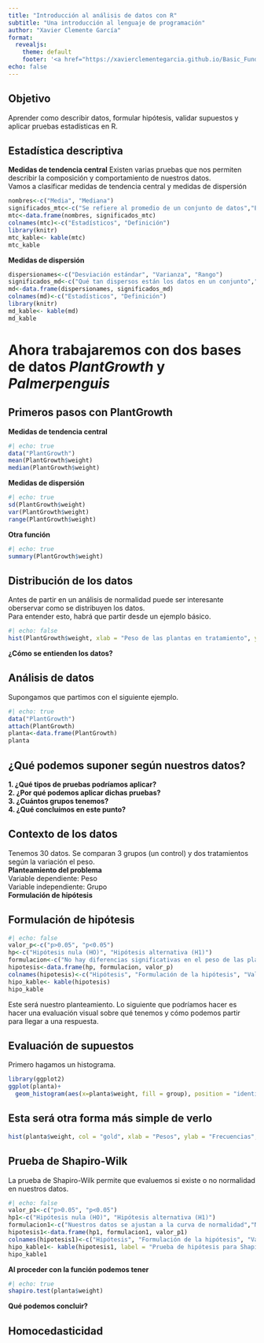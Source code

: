 ```yaml
---
title: "Introducción al análisis de datos con R"
subtitle: "Una introducción al lenguaje de programación"
author: "Xavier Clemente García"
format: 
  revealjs:
    theme: default
    footer: '<a href="https://xavierclementegarcia.github.io/Basic_Fundamentals_of_R/" target="_blank">Fundaments Basic R</a>'
echo: false
---
```


## Objetivo {.smaller}
Aprender como describir datos, formular hipótesis, validar supuestos y aplicar pruebas estadísticas en R. 

## Estadística descriptiva {.smaller}

**Medidas de tendencia central**
Existen varias pruebas que nos permiten describir la composición y comportamiento de nuestros datos. 
<br>
Vamos a clasificar medidas de tendencia central y medidas de dispersión 
```r
nombres<-c("Media", "Mediana")
significados_mtc<-c("Se refiere al promedio de un conjunto de datos","El valor que se encuentra en la mitad de un conjunto de daots")
mtc<-data.frame(nombres, significados_mtc)
colnames(mtc)<-c("Estadísticos", "Definición")
library(knitr)
mtc_kable<- kable(mtc)
mtc_kable
```

**Medidas de dispersión**

```r
dispersionames<-c("Desviación estándar", "Varianza", "Rango")
significados_md<-c("Qué tan dispersos están los datos en un conjunto","Dispersión de los datos entorno a la media", "Diferencias entre valores máximos y mínimos en una muestra de datos")
md<-data.frame(dispersionames, significados_md)
colnames(md)<-c("Estadísticos", "Definición")
library(knitr)
md_kable<- kable(md)
md_kable
```

# Ahora trabajaremos con dos bases de datos *PlantGrowth* y *Palmerpenguis* {.smaller}

## Primeros pasos con PlantGrowth {.smaller}

**Medidas de tendencia central**
```r
#| echo: true
data("PlantGrowth")
mean(PlantGrowth$weight)
median(PlantGrowth$weight)
```
**Medidas de dispersión**
```r
#| echo: true
sd(PlantGrowth$weight)
var(PlantGrowth$weight)
range(PlantGrowth$weight)
```
**Otra función**
```r
#| echo: true
summary(PlantGrowth$weight)
```
## Distribución de los datos {.smaller}
Antes de partir en un análisis de normalidad puede ser interesante oberservar como se distribuyen los datos. 
<br>
Para entender esto, habrá que partir desde un ejemplo básico.
<br>
```r
#| echo: false
hist(PlantGrowth$weight, xlab = "Peso de las plantas en tratamiento", ylab = "Frecuencias", main = "Un pequeño ejemplo de distribución")
```
**¿Cómo se entienden los datos?**

## Análisis de datos {.smaller}
Supongamos que partimos con el siguiente ejemplo. 
```r
#| echo: true
data("PlantGrowth")
attach(PlantGrowth)
planta<-data.frame(PlantGrowth)
planta
```
## ¿Qué podemos suponer según nuestros datos? {.smaller}
**1. ¿Qué tipos de pruebas podríamos aplicar?**
<br>
**2. ¿Por qué podemos aplicar dichas pruebas?**
<br>
**3. ¿Cuántos grupos tenemos?**
<br>
**4. ¿Qué concluímos en este punto?**

## Contexto de los datos {.smaller}
Tenemos 30 datos. Se comparan 3 grupos (un control) y dos tratamientos según la variación el peso.
<br>
**Planteamiento del problema**
<br>
Variable dependiente: Peso
<br>
Variable independiente: Grupo 
<br>
**Formulación de hipótesis**

## Formulación de hipótesis {.smaller}
```r
#| echo: false
valor_p<-c("p>0.05", "p<0.05")
hp<-c("Hipótesis nula (HO)", "Hipótesis alternativa (H1)")
formulacion<-c("No hay diferencias significativas en el peso de las plantas en los tratamientos","Hay diferencias significativas en el peso de las plantas en al menos uno de los tratamientos")
hipotesis<-data.frame(hp, formulacion, valor_p)
colnames(hipotesis)<-c("Hipótesis", "Formulación de la hipótesis", "Valor P")
hipo_kable<- kable(hipotesis)
hipo_kable
```
Este será nuestro planteamiento. Lo siguiente que podríamos hacer es hacer una evaluación visual sobre qué tenemos y cómo podemos partir para llegar a una respuesta. 

## Evaluación de supuestos {.smaller}

Primero hagamos un histograma.
```r
library(ggplot2)
ggplot(planta)+
  geom_histogram(aes(x=planta$weight, fill = group), position = "identity")

```
## Esta será otra forma más simple de verlo {.smaller}

```r
hist(planta$weight, col = "gold", xlab = "Pesos", ylab = "Frecuencias", main = "¿Qué podemos analizar aquí? ")

```

## Prueba de Shapiro-Wilk {.smaller}
La prueba de Shapiro-Wilk permite que evaluemos si existe o no normalidad en nuestros datos. 
```r
#| echo: false
valor_p1<-c("p>0.05", "p<0.05")
hp1<-c("Hipótesis nula (HO)", "Hipótesis alternativa (H1)")
formulacion1<-c("Nuestros datos se ajustan a la curva de normalidad","Nuestros datos NO se ajustan a la curva de normalidad")
hipotesis1<-data.frame(hp1, formulacion1, valor_p1)
colnames(hipotesis1)<-c("Hipótesis", "Formulación de la hipótesis", "Valor P")
hipo_kable1<- kable(hipotesis1, label = "Prueba de hipótesis para Shapiro-Wilk")
hipo_kable1


```
**Al proceder con la función podemos tener**
```r
#| echo: true
shapiro.test(planta$weight)

```
**Qué podemos concluir?**

## Homocedasticidad {.smaller}


